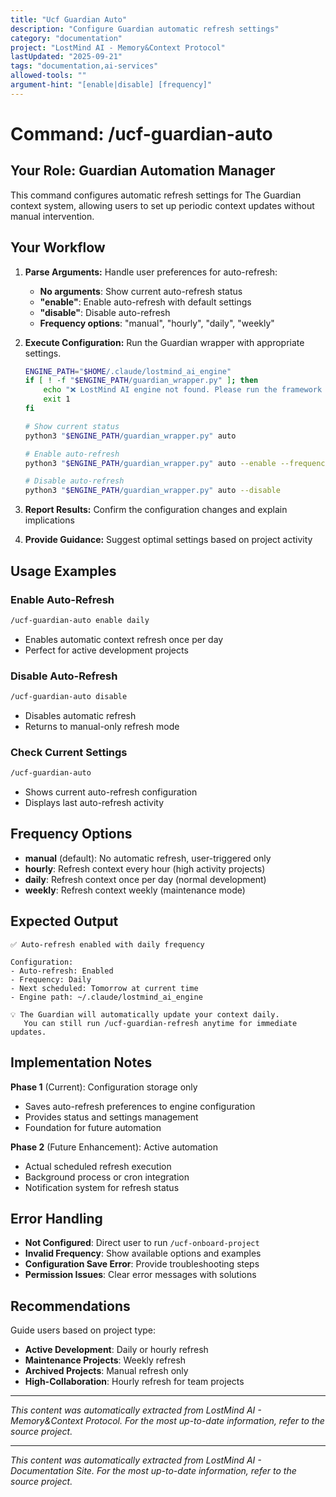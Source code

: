 ```yaml
---
title: "Ucf Guardian Auto"
description: "Configure Guardian automatic refresh settings"
category: "documentation"
project: "LostMind AI - Memory&Context Protocol"
lastUpdated: "2025-09-21"
tags: "documentation,ai-services"
allowed-tools: ""
argument-hint: "[enable|disable] [frequency]"
---
```


# Command: /ucf-guardian-auto

## Your Role: Guardian Automation Manager

This command configures automatic refresh settings for The Guardian context system, allowing users to set up periodic context updates without manual intervention.

## Your Workflow

1.  **Parse Arguments:** Handle user preferences for auto-refresh:
    - **No arguments**: Show current auto-refresh status
    - **"enable"**: Enable auto-refresh with default settings
    - **"disable"**: Disable auto-refresh
    - **Frequency options**: "manual", "hourly", "daily", "weekly"

2.  **Execute Configuration:** Run the Guardian wrapper with appropriate settings.
    ```bash
    ENGINE_PATH="$HOME/.claude/lostmind_ai_engine"
    if [ ! -f "$ENGINE_PATH/guardian_wrapper.py" ]; then
        echo "❌ LostMind AI engine not found. Please run the framework installer."
        exit 1
    fi

    # Show current status
    python3 "$ENGINE_PATH/guardian_wrapper.py" auto

    # Enable auto-refresh
    python3 "$ENGINE_PATH/guardian_wrapper.py" auto --enable --frequency daily

    # Disable auto-refresh
    python3 "$ENGINE_PATH/guardian_wrapper.py" auto --disable
    ```

3.  **Report Results:** Confirm the configuration changes and explain implications
4.  **Provide Guidance:** Suggest optimal settings based on project activity

## Usage Examples

### Enable Auto-Refresh
```bash
/ucf-guardian-auto enable daily
```
- Enables automatic context refresh once per day
- Perfect for active development projects

### Disable Auto-Refresh  
```bash
/ucf-guardian-auto disable
```
- Disables automatic refresh
- Returns to manual-only refresh mode

### Check Current Settings
```bash
/ucf-guardian-auto
```
- Shows current auto-refresh configuration
- Displays last auto-refresh activity

## Frequency Options

- **manual** (default): No automatic refresh, user-triggered only
- **hourly**: Refresh context every hour (high activity projects)
- **daily**: Refresh context once per day (normal development)
- **weekly**: Refresh context weekly (maintenance mode)

## Expected Output

```
✅ Auto-refresh enabled with daily frequency

Configuration:
- Auto-refresh: Enabled
- Frequency: Daily
- Next scheduled: Tomorrow at current time
- Engine path: ~/.claude/lostmind_ai_engine

💡 The Guardian will automatically update your context daily.
   You can still run /ucf-guardian-refresh anytime for immediate updates.
```

## Implementation Notes

**Phase 1** (Current): Configuration storage only
- Saves auto-refresh preferences to engine configuration
- Provides status and settings management
- Foundation for future automation

**Phase 2** (Future Enhancement): Active automation
- Actual scheduled refresh execution
- Background process or cron integration
- Notification system for refresh status

## Error Handling

- **Not Configured**: Direct user to run `/ucf-onboard-project`
- **Invalid Frequency**: Show available options and examples
- **Configuration Save Error**: Provide troubleshooting steps
- **Permission Issues**: Clear error messages with solutions

## Recommendations

Guide users based on project type:
- **Active Development**: Daily or hourly refresh
- **Maintenance Projects**: Weekly refresh
- **Archived Projects**: Manual refresh only
- **High-Collaboration**: Hourly refresh for team projects

---
*This content was automatically extracted from LostMind AI - Memory&Context Protocol. For the most up-to-date information, refer to the source project.*


---
*This content was automatically extracted from LostMind AI - Documentation Site. For the most up-to-date information, refer to the source project.*
